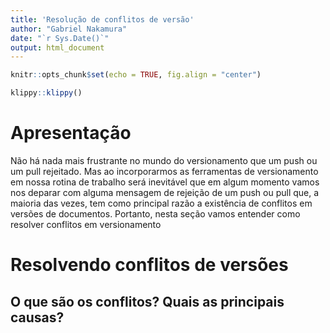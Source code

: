 ```yaml
---
title: 'Resolução de conflitos de versão'
author: "Gabriel Nakamura"
date: "`r Sys.Date()`"
output: html_document
---
```


```r
knitr::opts_chunk$set(echo = TRUE, fig.align = "center")
```

```r
klippy::klippy()
```

# Apresentação

Não há nada mais frustrante no mundo do versionamento que um push ou um pull rejeitado. Mas ao incorporarmos as ferramentas de versionamento em nossa rotina de trabalho será inevitável que em algum momento vamos nos deparar com alguma mensagem de rejeição de um push ou pull que, a maioria das vezes, tem como principal razão a existência de conflitos em versões de documentos. Portanto, nesta seção vamos entender como resolver conflitos em versionamento

# Resolvendo conflitos de versões

## O que são os conflitos? Quais as principais causas?


